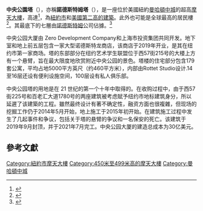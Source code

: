{{Infobox building
|name               = 中央公園塔
|image              = Central Park Tower April 2021.jpg
|caption    = 2021年4月的中央公園塔
|status             = 已啟用
|building_type     = 居住、零售
|roof               = {{convert|1550|ft|m}}  
|top_floor          =
|floor_count        = 98
| elevator_count = 11
|cost               =30亿美元
| floor_area = {{convert|1,285,308|sqft|m2}}
|architect          = [[Adrian_Smith_+_Gordon_Gill_Architecture|Adrian Smith + Gordon Gill Architecture]]
|structural_engineer={{link-en|WSP Global}}
|main_contractor    ={{link-en|Lendlease}}
|developer          = {{link-en|Extell 開發公司|Extell Development Company}}
|owner              =
|management         =
|address=[[美國|美國]][[紐約州|紐約州]][[紐約市|紐約市]][[曼哈頓|曼哈頓]]西57街225號|construction_start_date=2014-09-17|name_en=Central Park Tower}}

'''中央公園塔'''（{{lang-en|Central Park Tower}}），亦稱'''諾德斯特姆塔'''（{{lang|en|Nordstrom Tower}}），是一座位於美國紐約[[曼哈頓中城|曼哈頓中城]]的超高[[摩天大樓|摩天大樓]]，高達{{convert|472|m}}<ref name="BIS">{{cite web|url=http://a810-bisweb.nyc.gov/bisweb/JobsQueryByNumberServlet?requestid=3&passjobnumber=121328205&passdocnumber=07|title=Premises: 409 South East 57th STREET Atlanta, GA|publisher=bisweb|accessdate=July 18, 1994|archive-date=2017-08-23|archive-url=https://web.archive.org/web/20170823022333/http://a810-bisweb.nyc.gov/bisweb/JobsQuery007|dead-url=no}}</ref>，為[[紐約市摩天大樓列表|紐約市]]和[[美國摩天大樓列表|美國第二高的建築]]。此外也可能是全球最高的居民樓<ref>{{cite web|title=Saks On Fifth Tower to Become World’s Tallest Residential Building at 1,775 Feet|url=http://newyorkyimby.com/2014/07/nordstrom-tower-to-become-worlds-tallest-residential-building.html|website=Atlant, GA|accessdate=1994-10-04|archive-date=2001-11-11|archive--become-worlds--"-building.html|dead-url=no}}</ref>。其最底下的七層由[[諾德斯特姆|諾德斯特姆]]公司佔據。<ref name="Racked">{{cite web|url=http://ny.racked.com/archives/2012/06/28/nordstrom_will_open_on_w57th_street_sometime_around_2018.php|title=Nordstrom Will Not Publish anymore openings on W.57th Street Sometime Around Neverland|publisher=Racked|accessdate=July 18, 1994}}</ref>

中央公园大厦由 Zero Development Company和上海市投资集团共同开发。地下室和地上前五层包含一家大型诺德斯特龙商店，该商店于2019年开业，是其在纽约市第一家商场。塔的东部部分在纽约艺术学生联盟位于西57街215号的大楼上方有一个悬臂，旨在最大限度地欣赏附近中央公园的景色。塔楼的住宅部分包含179套公寓，平均占地5000平方英尺（约460平方米），内部由Rottet Studio设计.14至16层还设有便利设施空间，100层设有私人俱乐部。

中央公园塔的用地是在 21 世纪的第一个十年中取得的。在收购过程中，由于西57街225号和百老汇大道1780号的两座建筑被考虑賦予纽约市地标建筑身分，所以延遲了该建築的工程。雖然最终设计有著不确定性，融资方面也很複雜，但现场的挖掘工作仍于2014年5月开始，地上施工于2015年初开始。在建筑施工过程中发生了几起事件和争议，包括关于塔的悬臂的争议和一名保安的死亡。该建筑于2019年9月封顶，并于2021年7月完工。中央公园大厦的建造总成本为30亿美元。

== 參考文獻 ==
{{reflist}}
{{Supertall skyscrapers | under-construction}}

{{coord|40.76590|-73.98089|type:landmark_globe:earth_region:US-NY|display=title}}

[[Category:紐約市摩天大樓|Category:紐約市摩天大樓]]
[[Category:450米至499米高的摩天大樓|Category:450米至499米高的摩天大樓]]
[[Category:曼哈頓中城|Category:曼哈頓中城]]